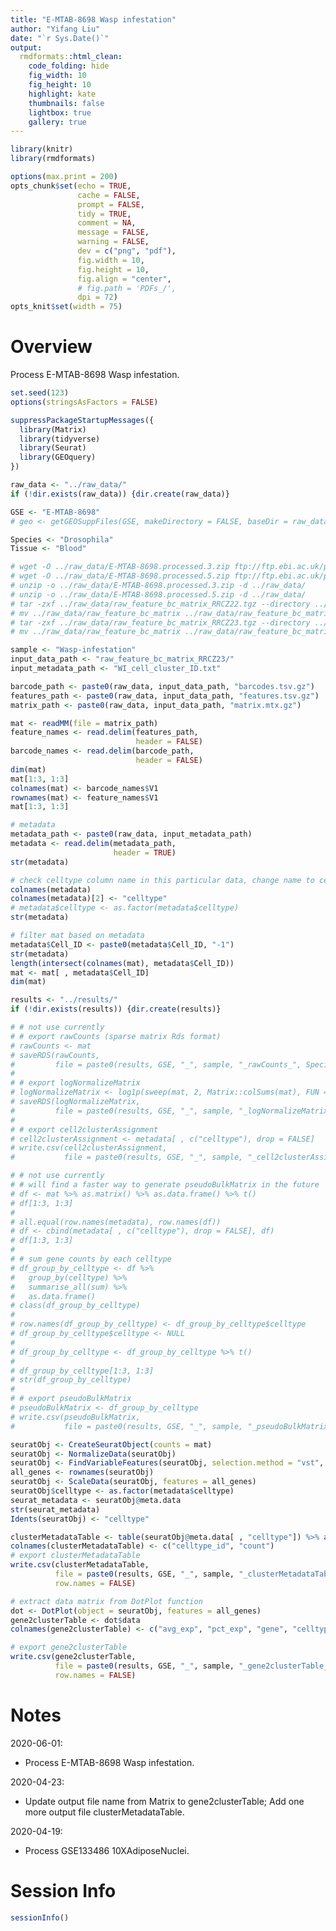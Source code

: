 ```yaml
---
title: "E-MTAB-8698 Wasp infestation"
author: "Yifang Liu"
date: "`r Sys.Date()`"
output:
  rmdformats::html_clean:
    code_folding: hide
    fig_width: 10
    fig_height: 10
    highlight: kate
    thumbnails: false
    lightbox: true
    gallery: true
---
```


```r
library(knitr)
library(rmdformats)

options(max.print = 200)
opts_chunk$set(echo = TRUE,
               cache = FALSE,
               prompt = FALSE,
               tidy = TRUE,
               comment = NA,
               message = FALSE,
               warning = FALSE,
               dev = c("png", "pdf"),
               fig.width = 10,
               fig.height = 10,
               fig.align = "center",
               # fig.path = 'PDFs_/',
               dpi = 72)
opts_knit$set(width = 75)
```

# Overview

Process E-MTAB-8698 Wasp infestation.

```r
set.seed(123)
options(stringsAsFactors = FALSE)

suppressPackageStartupMessages({
  library(Matrix)
  library(tidyverse)
  library(Seurat)
  library(GEOquery)
})
```

```r
raw_data <- "../raw_data/"
if (!dir.exists(raw_data)) {dir.create(raw_data)}

GSE <- "E-MTAB-8698"
# geo <- getGEOSuppFiles(GSE, makeDirectory = FALSE, baseDir = raw_data)

Species <- "Drosophila"
Tissue <- "Blood"
```

```bash
# wget -O ../raw_data/E-MTAB-8698.processed.3.zip ftp://ftp.ebi.ac.uk/pub/databases/microarray/data/experiment/MTAB/E-MTAB-8698/E-MTAB-8698.processed.3.zip
# wget -O ../raw_data/E-MTAB-8698.processed.5.zip ftp://ftp.ebi.ac.uk/pub/databases/microarray/data/experiment/MTAB/E-MTAB-8698/E-MTAB-8698.processed.5.zip
# unzip -o ../raw_data/E-MTAB-8698.processed.3.zip -d ../raw_data/
# unzip -o ../raw_data/E-MTAB-8698.processed.5.zip -d ../raw_data/
# tar -zxf ../raw_data/raw_feature_bc_matrix_RRCZ22.tgz --directory ../raw_data/
# mv ../raw_data/raw_feature_bc_matrix ../raw_data/raw_feature_bc_matrix_RRCZ22
# tar -zxf ../raw_data/raw_feature_bc_matrix_RRCZ23.tgz --directory ../raw_data/
# mv ../raw_data/raw_feature_bc_matrix ../raw_data/raw_feature_bc_matrix_RRCZ23
```

```r
sample <- "Wasp-infestation"
input_data_path <- "raw_feature_bc_matrix_RRCZ23/"
input_metadata_path <- "WI_cell_cluster_ID.txt"

barcode_path <- paste0(raw_data, input_data_path, "barcodes.tsv.gz")
features_path <- paste0(raw_data, input_data_path, "features.tsv.gz")
matrix_path <- paste0(raw_data, input_data_path, "matrix.mtx.gz")

mat <- readMM(file = matrix_path)
feature_names <- read.delim(features_path,
                            header = FALSE)
barcode_names <- read.delim(barcode_path,
                            header = FALSE)
dim(mat)
mat[1:3, 1:3]
colnames(mat) <- barcode_names$V1
rownames(mat) <- feature_names$V1
mat[1:3, 1:3]

# metadata
metadata_path <- paste0(raw_data, input_metadata_path)
metadata <- read.delim(metadata_path,
                       header = TRUE)
str(metadata)

# check celltype column name in this particular data, change name to celltype if needed
colnames(metadata)
colnames(metadata)[2] <- "celltype"
# metadata$celltype <- as.factor(metadata$celltype)
str(metadata)

# filter mat based on metadata
metadata$Cell_ID <- paste0(metadata$Cell_ID, "-1")
str(metadata)
length(intersect(colnames(mat), metadata$Cell_ID))
mat <- mat[ , metadata$Cell_ID]
dim(mat)
```

```r
results <- "../results/"
if (!dir.exists(results)) {dir.create(results)}

# # not use currently
# # export rawCounts (sparse matrix Rds format)
# rawCounts <- mat
# saveRDS(rawCounts,
#         file = paste0(results, GSE, "_", sample, "_rawCounts_", Species, "_", Tissue, ".Rds"))
#
# # export logNormalizeMatrix
# logNormalizeMatrix <- log1p(sweep(mat, 2, Matrix::colSums(mat), FUN = "/") * 10000)
# saveRDS(logNormalizeMatrix,
#         file = paste0(results, GSE, "_", sample, "_logNormalizeMatrix_", Species, "_", Tissue, ".Rds"))
#
# # export cell2clusterAssignment
# cell2clusterAssignment <- metadata[ , c("celltype"), drop = FALSE]
# write.csv(cell2clusterAssignment,
#           file = paste0(results, GSE, "_", sample, "_cell2clusterAssignment_", Species, "_", Tissue, ".csv"))
```

```r
# # not use currently
# # will find a faster way to generate pseudoBulkMatrix in the future
# df <- mat %>% as.matrix() %>% as.data.frame() %>% t()
# df[1:3, 1:3]
#
# all.equal(row.names(metadata), row.names(df))
# df <- cbind(metadata[ , c("celltype"), drop = FALSE], df)
# df[1:3, 1:3]
#
# # sum gene counts by each celltype
# df_group_by_celltype <- df %>%
#   group_by(celltype) %>%
#   summarise_all(sum) %>%
#   as.data.frame()
# class(df_group_by_celltype)
#
# row.names(df_group_by_celltype) <- df_group_by_celltype$celltype
# df_group_by_celltype$celltype <- NULL
#
# df_group_by_celltype <- df_group_by_celltype %>% t()
#
# df_group_by_celltype[1:3, 1:3]
# str(df_group_by_celltype)
#
# # export pseudoBulkMatrix
# pseudoBulkMatrix <- df_group_by_celltype
# write.csv(pseudoBulkMatrix,
#           file = paste0(results, GSE, "_", sample, "_pseudoBulkMatrix_", Species, "_", Tissue, ".csv"))
```

```r
seuratObj <- CreateSeuratObject(counts = mat)
seuratObj <- NormalizeData(seuratObj)
seuratObj <- FindVariableFeatures(seuratObj, selection.method = "vst", nfeatures = 2000)
all_genes <- rownames(seuratObj)
seuratObj <- ScaleData(seuratObj, features = all_genes)
seuratObj$celltype <- as.factor(metadata$celltype)
seurat_metadata <- seuratObj@meta.data
str(seurat_metadata)
Idents(seuratObj) <- "celltype"

clusterMetadataTable <- table(seuratObj@meta.data[ , "celltype"]) %>% as.data.frame()
colnames(clusterMetadataTable) <- c("celltype_id", "count")
# export clusterMetadataTable
write.csv(clusterMetadataTable,
          file = paste0(results, GSE, "_", sample, "_clusterMetadataTable_", Species, "_", Tissue, ".csv"),
          row.names = FALSE)

# extract data matrix from DotPlot function
dot <- DotPlot(object = seuratObj, features = all_genes)
gene2clusterTable <- dot$data
colnames(gene2clusterTable) <- c("avg_exp", "pct_exp", "gene", "celltype_id", "avg_exp_scaled")

# export gene2clusterTable
write.csv(gene2clusterTable,
          file = paste0(results, GSE, "_", sample, "_gene2clusterTable_", Species, "_", Tissue, ".csv"),
          row.names = FALSE)
```

# Notes

2020-06-01:

  * Process E-MTAB-8698 Wasp infestation.

2020-04-23:

  * Update output file name from Matrix to gene2clusterTable; Add one more output file clusterMetadataTable.

2020-04-19:

  * Process GSE133486 10XAdiposeNuclei.

# Session Info

```r
sessionInfo()
```

